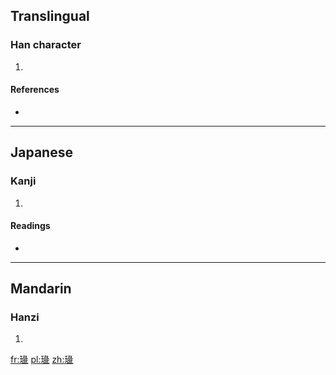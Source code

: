 ==Translingual==

===Han character===
{{Han char|rn=96|rad=玉|as=12|sn=16|four=|canj=一土女一心 (MGVMP)}}

# {{defn|Han|sort=玉12}}

====References====
* {{Han ref|kx=0741.230|dkj=21224|dj=1151.030|hdz=21138.180|uh=748F|ud=29839}}

----

==Japanese==

===Kanji===
{{ja-kanji|grade=|rs=玉12}}

# {{defn|Japanese|sort=玉12}}

====Readings====
* {{ja-readings|on=[[てい]] (tei), [[でい]] (dei), [[えつ]] (etsu), [[おち]] (ochi), [[えい]] (ei), [[え]] (e)|kun=|nanori=}}

----

==Mandarin==

===Hanzi===
{{cmn-hanzi|pin=[[zhì]] ([[zhi4]])|wg=chih<sup>4</sup>}}

# {{defn|Mandarin|sort=玉12}}

[[fr:璏]]
[[pl:璏]]
[[zh:璏]]